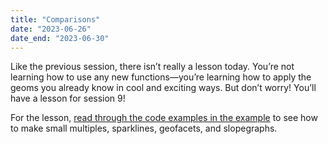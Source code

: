 ```yaml
---
title: "Comparisons"
date: "2023-06-26"
date_end: "2023-06-30"
---
```


Like the previous session, there isn't really a lesson today. You're not learning how to use any new functions—you're learning how to apply the geoms you already know in cool and exciting ways. But don't worry! You'll have a lesson for session 9!

For the lesson, [read through the code examples in the example](/example/08-example/) to see how to make small multiples, sparklines, geofacets, and slopegraphs.
